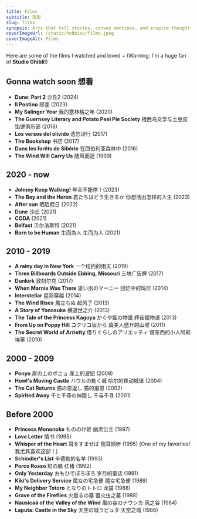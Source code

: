 ```yaml
---
title: Films
subtitle: 观影
slug: films
synopsis: Arts that tell stories, convey emotions, and inspire thoughts. 电影是一种讲故事、传递情感、激发思考的艺术形式。
coverImageUrl: /static/hobbies/films.jpeg
coverImageAlt: Films
---
```


Here are some of the films I watched and loved ~ (Warning: I'm a huge fan of **Studio Ghibli**!)

## Gonna watch soon 想看

- **Dune: Part 2** 沙丘2 (2024)
- **Il Postino** 邮差 (2023)
- **My Salinger Year** 我的塞林格之年 (2020)
- **The Guernsey Literary and Potato Peel Pie Society** 根西岛文学与土豆皮馅饼俱乐部 (2018)
- **Los versos del olivido** 遗忘诗行 (2017)
- **The Bookshop** 书店 (2017)
- **Dans les forêts de Sibérie** 在西伯利亚森林中 (2016)
- **The Wind Will Carry Us** 随风而逝 (1999)

## 2020 - now

- **Johnny Keep Walking!** 年会不能停！(2023)
- **The Boy and the Heron** 君たちはどう生きるか 你想活出怎样的人生 (2023)
- **After sun** 晒后假日 (2022)
- **Dune** 沙丘 (2021)
- **CODA** (2021)
- **Belfast** 贝尔法斯特 (2021)
- **Born to be Human** 生而為人 生而为人 (2021)

## 2010 - 2019

- **A rainy day in New York** 一个纽约的雨天 (2019)
- **Three Billboards Outside Ebbing, Missouri** 三块广告牌 (2017)
- **Dunkirk** 敦刻尔克 (2017)
- **When Marnie Was There** 思い出のマーニー 回忆中的玛尼 (2014)
- **Interstellar** 星际穿越 (2014)
- **The Wind Rises** 風立ちぬ 起风了 (2013)
- **A Story of Yonosuke** 横道世之介 (2013)
- **The Tale of the Princess Kaguya** かぐや姫の物語 辉夜姬物语 (2013)
- **From Up on Poppy Hill** コクリコ坂から 虞美人盛开的山坡 (2011)
- **The Secret World of Arrietty** 借りぐらしのアリエッティ 借东西的小人阿莉埃蒂 (2010)

## 2000 - 2009

- **Ponyo** 崖の上のポニョ 崖上的波妞 (2008)
- **Howl's Moving Castle** ハウルの動く城 哈尔的移动城堡 (2004)
- **The Cat Returns** 猫の恩返し 猫的报恩 (2002)
- **Spirited Away** 千と千尋の神隠し 千与千寻 (2001)

## Before 2000

- **Princess Mononoke** もののけ姫 幽灵公主 (1997)
- **Love Letter** 情书 (1995)
- **Whisper of the Heart** 耳をすませば 侧耳倾听 (1995) (One of my favorites! 我尤其喜欢这部！)
- **Schindler's List** 辛德勒的名单 (1993)
- **Porco Rosso** 紅の豚 红猪 (1992)
- **Only Yesterday** おもひでぽろぽろ 岁月的童话 (1991)
- **Kiki's Delivery Service** 魔女の宅急便 魔女宅急便 (1989)
- **My Neighbor Totoro** となりのトトロ 龙猫 (1988)
- **Grave of the Fireflies** 火垂るの墓 萤火虫之墓 (1988)
- **Nausicaä of the Valley of the Wind** 風の谷のナウシカ 风之谷 (1984)
- **Laputa: Castle in the Sky** 天空の城ラピュタ 天空之城 (1986)
